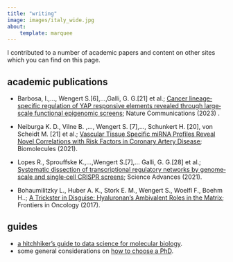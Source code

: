 ```yaml
---
title: "writing"
image: images/italy_wide.jpg
about:
    template: marquee
---
```


I contributed to a number of academic papers and content on other sites which you can find on this page.

## academic publications

- Barbosa, I.,..., Wengert S.[6],...,Galli, G. G.[21] et al.; [Cancer lineage‐specific regulation of YAP responsive elements revealed through large‐scale functional
epigenomic screens](https://www.nature.com/articles/s41467-023-39527-w); Nature Communications (2023) .

- Neiburga K. D., Vilne B. ,..., Wengert S. [7],..., Schunkert H. [20], von Scheidt M. [21] et al.; [Vascular Tissue Specific miRNA Profiles Reveal Novel Correlations with Risk Factors in Coronary Artery Disease](https://doi.org/10.3390/biom11111683); Biomolecules (2021).

- Lopes R., Sprouffske K.,...,Wengert S.[7],... Galli, G. G.[28] et al.; [Systematic dissection of transcriptional regulatory networks by genome‐scale and single‐cell CRISPR screens](https://www.science.org/doi/10.1126/sciadv.abf5733?url_ver=Z39.88-2003&rfr_id=ori:rid:crossref.org&rfr_dat=cr_pub%20%200pubmed); Science Advances (2021).
    
- Bohaumilitzky L., Huber A. K., Stork E. M., Wengert S., Woelfl F., Boehm H..; [A Trickster in Disguise: Hyaluronan’s Ambivalent Roles in the Matrix](http://journal.frontiersin.org/article/10.3389/fonc.2017.00242/abstract); Frontiers in Oncology (2017).




## guides

- [a hitchhiker’s guide to data science for molecular biology](https://hida-blogs.org/2022/03/08/a-hitchhikers-guide-to-data-science-for-molecular-biology/).
- some general considerations on [how to choose a PhD](https://mobi-alumni.de/Files%20for%20Drag&Drop%20Homepage/Files/Choose_PhD.pdf). 




